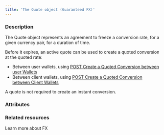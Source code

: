 ```yaml
---
title: 'The Quote object (Guaranteed FX)'  
---
```


  
### Description
The Quote object represents an agreement to freeze a conversion rate, for a given currency pair, for a duration of time.   

Before it expires, an active quote can be used to create a quoted conversion at the quoted rate: 
- Between user wallets, using <a href="/api-reference/conversions/create-quoted-conversion-user-wallets">POST Create a Quoted Conversion between user Wallets</a>
- Between client wallets, using <a href="/api-reference/conversions/create-quoted-conversion-client-wallets">POST Create a Quoted Conversion between Client Wallets</a>

A quote is not required to create an instant conversion. 

### Attributes  

<Id />  

<CreationDate />  

<ExpirationDate />  

<Status />  

<DebitedFunds />  

<CreditedFunds />

<Fees13 />  

<ConversionRateResponse />  

<Tag />  

<Duration />

### Related resources

<Card title="Guide" href="/guides/fx">Learn more about FX</Card>
